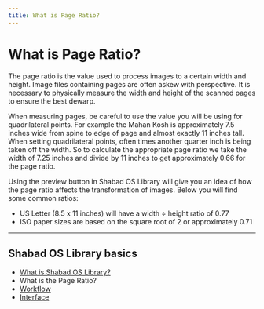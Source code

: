 ```yaml
---
title: What is Page Ratio?
---
```


# What is Page Ratio?

The page ratio is the value used to process images to a certain width and height. Image files containing pages are often askew with perspective. It is necessary to physically measure the width and height of the scanned pages to ensure the best dewarp.

When measuring pages, be careful to use the value you will be using for quadrilateral points. For example the Mahan Kosh is approximately 7.5 inches wide from spine to edge of page and almost exactly 11 inches tall. When setting quadrilateral points, often times another quarter inch is being taken off the width. So to calculate the appropriate page ratio we take the width of 7.25 inches and divide by 11 inches to get approximately 0.66 for the page ratio.

Using the preview button in Shabad OS Library will give you an idea of how the page ratio affects the transformation of images. Below you will find some common ratios:

- US Letter (8.5 x 11 inches) will have a width ÷ height ratio of 0.77
- ISO paper sizes are based on the square root of 2 or approximately 0.71

---

## Shabad OS Library basics

- [What is Shabad OS Library?](/support/guide/library/what-is-shabad-os-library)
- What is the Page Ratio?
- [Workflow](/support/guide/library/workflow)
- [Interface](/support/guide/library/interface)
